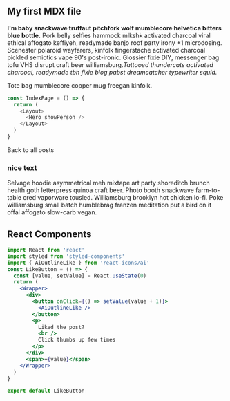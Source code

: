 
<section className='mdx-page'>

## My first MDX file

**I'm baby snackwave truffaut pitchfork wolf mumblecore helvetica bitters blue bottle.**
Pork belly selfies hammock mlkshk activated charcoal viral ethical affogato keffiyeh,
readymade banjo roof party irony +1 microdosing. Scenester polaroid wayfarers, kinfolk fingerstache activated charcoal pickled semiotics vape 90's post-ironic. Glossier fixie DIY, messenger bag tofu VHS disrupt craft beer williamsburg._Tattooed thundercats activated charcoal, readymade tbh fixie blog pabst dreamcatcher typewriter squid._

Tote bag mumblecore copper mug freegan kinfolk.

<div className="code">

```js
const IndexPage = () => {
  return (
    <Layout>
      <Hero showPerson />
    </Layout>
  )
}
```

</div>
<Link to='/posts' className='btn center-btn'>Back to all posts</Link>

<div className='nice-text'>

<h3>nice text</h3>

<FiInfo className="nice-text-icon"></FiInfo>

Selvage hoodie asymmetrical meh mixtape art party shoreditch brunch health goth letterpress quinoa craft beer. Photo booth snackwave farm-to-table cred vaporware tousled. Williamsburg brooklyn hot chicken lo-fi. Poke williamsburg small batch humblebrag franzen meditation put a bird on it offal affogato slow-carb vegan.

</div>

<h2>React Components</h2>

<Counter />

```jsx
import React from 'react'
import styled from 'styled-components'
import { AiOutlineLike } from 'react-icons/ai'
const LikeButton = () => {
  const [value, setValue] = React.useState(0)
  return (
    <Wrapper>
      <div>
        <button onClick={() => setValue(value + 1)}>
          <AiOutlineLike />
        </button>
        <p>
          Liked the post?
          <br />
          Click thumbs up few times
        </p>
      </div>
      <span>+{value}</span>
    </Wrapper>
  )
}

export default LikeButton
```

<LikeButton />

</section>
